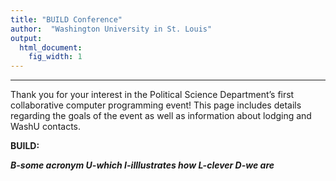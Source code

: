 ```yaml
---
title: "BUILD Conference"
author:  "Washington University in St. Louis"
output:
  html_document:
    fig_width: 1
---
```


----

Thank you for your interest in the Political Science Department's first collaborative computer programming event! This page includes details regarding the goals of the event as well as information about lodging and WashU contacts.

**BUILD:**

***B-some acronym U-which I-illlustrates how L-clever D-we are*** 

